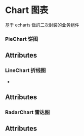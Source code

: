 

<Meta title="Chart 图表" />

# Chart 图表

基于 echarts 做的二次封装的业务组件

### PieChart 饼图

<Preview>
  <Story name="饼图">
    <PieChart
      data={[
        { name: '可视化烟感', value: 234 },
        { name: 'type2', value: 134 },
        { name: 'type3', value: 204 },
        { name: 'type4', value: 134 },
      ]}
      style={{ width: 400, height: 240 }}
    />
  </Story>
</Preview>

## Attributes

<Props of={PieChart} />

### LineChart 折线图

<Preview>
  <Story name="折线图">
    <LineChart
      xaxis={['11.1', '11.2', '11.3', '11.4', '11.5', '11.6', '11.7']}
      yaxis={[[200, 189, 120, 165, 145, 209, 192]]}
      style={{
        width: 400,
        height: 190,
      }}
    />
  </Story>
</Preview>

-

<Preview>
  <Story name="双线折线图">
    <LineChart
      xaxis={['11.1', '11.2', '11.3', '11.4', '11.5', '11.6', '11.7']}
      yaxis={[
        [200, 189, 120, 165, 145, 209, 192],
        [191, 289, 320, 165, 245, 109, 92],
      ]}
      tags={['第一类型', '第二类型']}
      style={{
        width: 400,
        height: 190,
      }}
    />
  </Story>
</Preview>

## Attributes

<Props of={LineChart} />

### RadarChart 雷达图

<Preview>
  <Story name="雷达图">
    <RadarChart
      data={[
        {
          name: '智能气感(53)',
          value: 20,
        },
        {
          name: '水压液位监测(30)',
          value: 30,
        },
        {
          name: '智能消火栓(15)',
          value: 22,
        },
        {
          name: '智慧用电(42)',
          value: 50,
        },
        {
          name: '智能烟感(142)',
          value: 12,
        },
      ]}
      style={{
        width: 400,
        height: 160,
      }}
    />
  </Story>
</Preview>

## Attributes

<Props of={RadarChart} />

